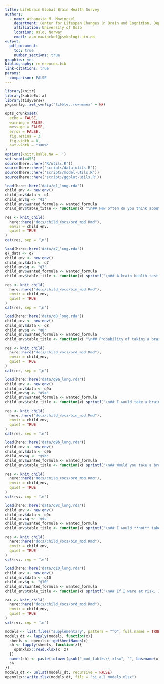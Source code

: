 ```yaml
---
title: Lifebrain Global Brain Health Survey
authors:
  - name: Athanasia M. Mowinckel
    department: Center for Lifespan Changes in Brain and Cognition, Dept. of Psychology
    affiliation: University of Oslo
    location: Oslo, Norway
    email: a.m.mowinckel@psykologi.uio.no
output: 
  pdf_document:
    toc: true
    number_sections: true
graphics: yes
bibliography: references.bib
link-citations: true
params:
  comparison: FALSE
---
```


```r
library(knitr)
library(kableExtra)
library(tidyverse)
pkgconfig::set_config("tibble::rownames" = NA) 

opts_chunk$set(
  echo = FALSE, 
  warning = FALSE,
  message = FALSE,
  error = FALSE,
  fig.retina = 3,
  fig.width = 8,
  out.width = "100%"
)
options(knitr.kable.NA = '')
set.seed(4455)
source(here::here('R/utils.R'))
source(here::here('scripts/data-utils.R'))
source(here::here('scripts/model-utils.R'))
source(here::here('scripts/ggplot-utils.R'))
```


```r
load(here::here("data/q1_long.rda"))
child_env <- new.env()
child_env$data <- q1
child_env$q <- "Q1"
child_env$wanted_formula <- wanted_formula
child_env$table_title <- function(x) "\n## How often do you think about your brain's health?\n"

res <- knit_child(
  here::here("docs/child_docs/ord_mod.Rmd"),
  envir = child_env,
  quiet = TRUE
)
cat(res, sep = '\n')
```

```r
load(here::here("data/q7_long.rda"))
q7_data <- q7
child_env <- new.env()
child_env$data <- q7
child_env$q <- "Q7"
child_env$wanted_formula <- wanted_formula
child_env$table_title <- function(x) sprintf("\n## A brain health test should be _%s_\n", x)

res <- knit_child(
  here::here("docs/child_docs/bin_mod.Rmd"),
  envir = child_env,
  quiet = TRUE
)
cat(res, sep = '\n')
```

```r
load(here::here("data/q8_long.rda"))
child_env <- new.env()
child_env$data <- q8
child_env$q <- "Q8"
child_env$wanted_formula <- wanted_formula
child_env$table_title <- function(x) "\n## Probability of taking a brain health test\n"

res <- knit_child(
  here::here("docs/child_docs/ord_mod.Rmd"),
  envir = child_env,
  quiet = TRUE
)
cat(res, sep = '\n')
```


```r
load(here::here("data/q9a_long.rda"))
child_env <- new.env()
child_env$data <- q9a
child_env$q <- "Q9a"
child_env$wanted_formula <- wanted_formula
child_env$table_title <- function(x) sprintf("\n## I would take a brain health test to _%s_\n", x)

res <- knit_child(
  here::here("docs/child_docs/bin_mod.Rmd"),
  envir = child_env,
  quiet = TRUE
)
cat(res, sep = '\n')
```


```r
load(here::here("data/q9b_long.rda"))
child_env <- new.env()
child_env$data <- q9b
child_env$q <- "Q9b"
child_env$wanted_formula <- wanted_formula
child_env$table_title <- function(x) sprintf("\n## Would you take a brain health test even if it provides information about a disease that cannot be prevented or treated?\n")

res <- knit_child(
  here::here("docs/child_docs/ord_mod.Rmd"),
  envir = child_env,
  quiet = TRUE
)
cat(res, sep = '\n')
```

```r
load(here::here("data/q9c_long.rda"))
child_env <- new.env()
child_env$data <- q9c
child_env$q <- "Q9c"
child_env$wanted_formula <- wanted_formula
child_env$table_title <- function(x) sprintf("\n## I would **not** take a test because _%s_\n", x)

res <- knit_child(
  here::here("docs/child_docs/bin_mod.Rmd"),
  envir = child_env,
  quiet = TRUE
)
cat(res, sep = '\n')
```

```r
load(here::here("data/q10_long.rda"))
child_env <- new.env()
child_env$data <- q10
child_env$q <- "Q10"
child_env$wanted_formula <- wanted_formula
child_env$table_title <- function(x) sprintf("\n## If I were at risk, I would _%s_\n", gsub("\\n", " ", x))

res <- knit_child(
  here::here("docs/child_docs/ord_mod.Rmd"),
  envir = child_env,
  quiet = TRUE
)
cat(res, sep = '\n')
```

```r
models <- list.files("supplementary", pattern = "^Q", full.names = TRUE)
models_dt <- lapply(models, function(x){
  sheets <- openxlsx::getSheetNames(x)
  sh <- lapply(sheets, function(z){
    openxlsx::read.xlsx(x, z)
  })
  names(sh) <- paste(tolower(gsub("_mod_tables\\.xlsx", "", basename(x))), sheets, sep="_")
  sh
})
models_dt <- unlist(models_dt, recursive = FALSE)
openxlsx::write.xlsx(models_dt, file = "si_all_models.xlsx")
```

